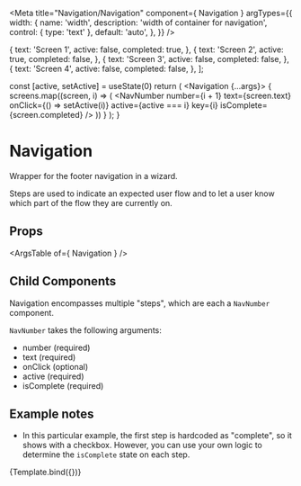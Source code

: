 
<Meta
  title="Navigation/Navigation"
  component={ Navigation }
  argTypes={{
    width: {
      name: 'width',
      description: 'width of container for navigation',
      control: { type: 'text' },
      default: 'auto',
    },
  }}
/>

  {
    text: 'Screen 1',
    active: false,
    completed: true,
  },
  {
    text: 'Screen 2',
    active: true,
    completed: false,
  },
  {
    text: 'Screen 3',
    active: false,
    completed: false,
  },
  {
    text: 'Screen 4',
    active: false,
    completed: false,
  },
];

  const [active, setActive] = useState(0)
  return (
    <Navigation {...args}>
      {
        screens.map((screen, i) => (
          <NavNumber
            number={i + 1}
            text={screen.text}
            onClick={() => setActive(i)}
            active={active === i}
            key={i}
            isComplete={screen.completed}
          />
        ))
      }
    </Navigation>
  );
}

# Navigation
Wrapper for the footer navigation in a wizard.

Steps are used to indicate an expected user flow and to let a user know which part of the flow they are currently on.

## Props
<ArgsTable of={ Navigation } />

## Child Components
Navigation encompasses multiple "steps", which are each a `NavNumber` component.

`NavNumber` takes the following arguments:
- number (required)
- text (required)
- onClick (optional)
- active (required)
- isComplete (required)

## Example notes
- In this particular example, the first step is hardcoded as "complete", so it shows with a checkbox.
However, you can use your own logic to determine the `isComplete` state on each step.

<Canvas>
  <Story
    name="Default"
    args={{ width: '500' }}
  >
  {Template.bind({})}
  </Story>
</Canvas>
